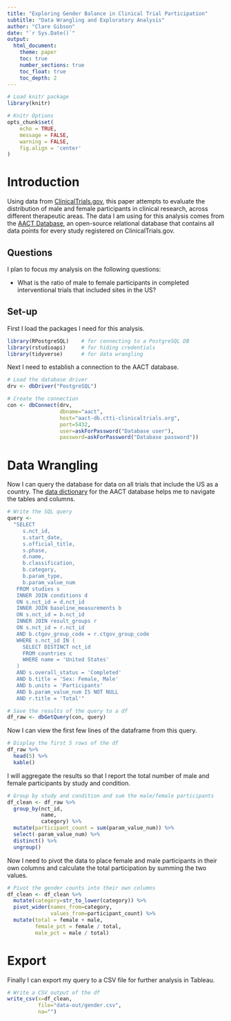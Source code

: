 ```yaml
---
title: "Exploring Gender Balance in Clinical Trial Participation"
subtitle: "Data Wrangling and Exploratory Analysis"
author: "Clare Gibson"
date: "`r Sys.Date()`"
output:
  html_document:
    theme: paper
    toc: true
    number_sections: true
    toc_float: true
    toc_depth: 2
---
```


```r
# Load knitr package
library(knitr)

# Knitr Options
opts_chunk$set(
	echo = TRUE,
	message = FALSE,
	warning = FALSE,
	fig.align = 'center'
)
```

# Introduction
Using data from [ClinicalTrials.gov](https://clinicaltrials.gov/), this paper attempts to evaluate the distribution of male and female participants in clinical research, across different therapeutic areas. The data I am using for this analysis comes from the [AACT Database](https://aact.ctti-clinicaltrials.org/), an open-source relational database that contains all data points for every study registered on ClinicalTrials.gov.

## Questions
I plan to focus my analysis on the following questions:

* What is the ratio of male to female participants in completed interventional trials that included sites in the US?

## Set-up
First I load the packages I need for this analysis.
```r
library(RPostgreSQL)    # for connecting to a PostgreSQL DB
library(rstudioapi)     # for hiding credentials
library(tidyverse)      # for data wrangling
```

Next I need to establish a connection to the AACT database.
```r
# Load the database driver
drv <- dbDriver("PostgreSQL")

# Create the connection
con <- dbConnect(drv,
                 dbname="aact",
                 host="aact-db.ctti-clinicaltrials.org",
                 port=5432,
                 user=askForPassword("Database user"),
                 password=askForPassword("Database password"))
```

# Data Wrangling
Now I can query the database for data on all trials that include the US as a country. The [data dictionary](ref/aact_data_definitions.xlsx) for the AACT database helps me to navigate the tables and columns.

```r
# Write the SQL query
query <- 
  "SELECT
     s.nct_id,
     s.start_date,
     s.official_title,
     s.phase,
     d.name,
     b.classification,
     b.category,
     b.param_type,
     b.param_value_num
   FROM studies s
   INNER JOIN conditions d
   ON s.nct_id = d.nct_id
   INNER JOIN baseline_measurements b
   ON s.nct_id = b.nct_id
   INNER JOIN result_groups r
   ON s.nct_id = r.nct_id
   AND b.ctgov_group_code = r.ctgov_group_code
   WHERE s.nct_id IN (
     SELECT DISTINCT nct_id
     FROM countries c
     WHERE name = 'United States'
   )
   AND s.overall_status = 'Completed'
   AND b.title = 'Sex: Female, Male'
   AND b.units = 'Participants'
   AND b.param_value_num IS NOT NULL
   AND r.title = 'Total'"

# Save the results of the query to a df
df_raw <- dbGetQuery(con, query)
```

Now I can view the first few lines of the dataframe from this query.
```r
# Display the first 5 rows of the df
df_raw %>% 
  head(5) %>% 
  kable()
```

I will aggregate the results so that I report the total number of male and female participants by study and condition.
```r
# Group by study and condition and sum the male/female participants
df_clean <- df_raw %>% 
  group_by(nct_id,
           name,
           category) %>% 
  mutate(participant_count = sum(param_value_num)) %>% 
  select(-param_value_num) %>% 
  distinct() %>% 
  ungroup()
```

Now I need to pivot the data to place female and male participants in their own columns and calculate the total participation by summing the two values.
```r
# Pivot the gender counts into their own columns
df_clean <- df_clean %>% 
  mutate(category=str_to_lower(category)) %>% 
  pivot_wider(names_from=category,
              values_from=participant_count) %>% 
  mutate(total = female + male,
         female_pct = female / total,
         male_pct = male / total)
```


# Export
Finally I can export my query to a CSV file for further analysis in Tableau.
```r
# Write a CSV output of the df
write_csv(x=df_clean,
          file="data-out/gender.csv",
          na="")
```

